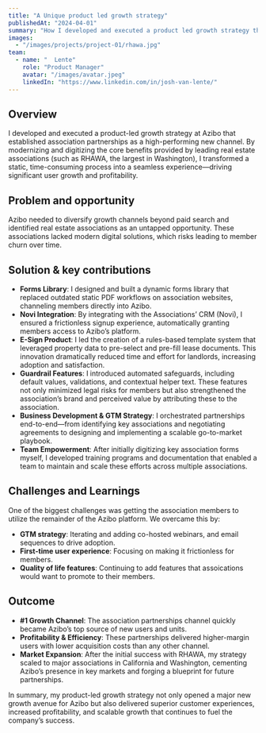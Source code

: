 ```yaml
---
title: "A Unique product led growth strategy"
publishedAt: "2024-04-01"
summary: "How I developed and executed a product led growth strategy that is now the largest and most profitable lead source for Azibo."
images:
  - "/images/projects/project-01/rhawa.jpg"
team:
  - name: "  Lente"
    role: "Product Manager"
    avatar: "/images/avatar.jpeg"
    linkedIn: "https://www.linkedin.com/in/josh-van-lente/"
---
```


## Overview

I developed and executed a product-led growth strategy at Azibo that established association partnerships as a high-performing new channel. By modernizing and digitizing the core benefits provided by leading real estate associations (such as RHAWA, the largest in Washington), I transformed a static, time-consuming process into a seamless experience—driving significant user growth and profitability.
## Problem and opportunity

Azibo needed to diversify growth channels beyond paid search and identified real estate associations as an untapped opportunity. These associations lacked modern digital solutions, which risks leading to member churn over time.

## Solution & key contributions

- **Forms Library**: I designed and built a dynamic forms library that replaced outdated static PDF workflows on association websites, channeling members directly into Azibo.
- **Novi Integration**: By integrating with the Associations’ CRM (Novi), I ensured a frictionless signup experience, automatically granting members access to Azibo’s platform.
- **E-Sign Product**: I led the creation of a rules-based template system that leveraged property data to pre-select and pre-fill lease documents. This innovation dramatically reduced time and effort for landlords, increasing adoption and satisfaction.
- **Guardrail Features**: I introduced automated safeguards, including default values, validations, and contextual helper text. These features not only minimized legal risks for members but also strengthened the association’s brand and perceived value by attributing these to the association.
- **Business Development & GTM Strategy**: I orchestrated partnerships end-to-end—from identifying key associations and negotiating agreements to designing and implementing a scalable go-to-market playbook.
- **Team Empowerment**: After initially digitizing key association forms myself, I developed training programs and documentation that enabled a team to maintain and scale these efforts across multiple associations.

## Challenges and Learnings

One of the biggest challenges was getting the association members to utilize the remainder of the Azibo platform. We overcame this by:

- **GTM strategy**: Iterating and adding co-hosted webinars, and email sequences to drive adoption.
- **First-time user experience**: Focusing on making it frictionless for members.
- **Quality of life features**: Continuing to add features that assoications would want to promote to their members.

## Outcome

- **#1 Growth Channel**: The association partnerships channel quickly became Azibo’s top source of new users and units.
- **Profitability & Efficiency**: These partnerships delivered higher-margin users with lower acquisition costs than any other channel.
- **Market Expansion**: After the initial success with RHAWA, my strategy scaled to major associations in California and Washington, cementing Azibo’s presence in key markets and forging a blueprint for future partnerships.

In summary, my product-led growth strategy not only opened a major new growth avenue for Azibo but also delivered superior customer experiences, increased profitability, and scalable growth that continues to fuel the company’s success.